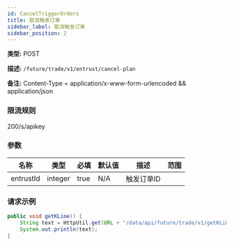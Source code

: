 ```yaml
---
id: CancelTriggerOrders
title: 取消触发订单
sidebar_label: 取消触发订单
sidebar_position: 2
---
```


**类型:** POST

**描述:** `/future/trade/v1/entrust/cancel-plan`

**备注:** Content-Type = application/x-www-form-urlencoded && application/json

### 限流规则

200/s/apikey

### 参数

| 名称      | 类型    | 必填 | 默认值 | 描述       | 范围 |
| --------- | ------- | ---- | ------ | ---------- | ---- |
| entrustId | integer | true | N/A    | 触发订单ID |      |

### 请求示例

```java title="Java"
public void getKLine() {
    String text = HttpUtil.get(URL + "/data/api/future/trade/v1/getKLine?market=btc_usdt&type=1min&since=0");
    System.out.println(text);
}
```